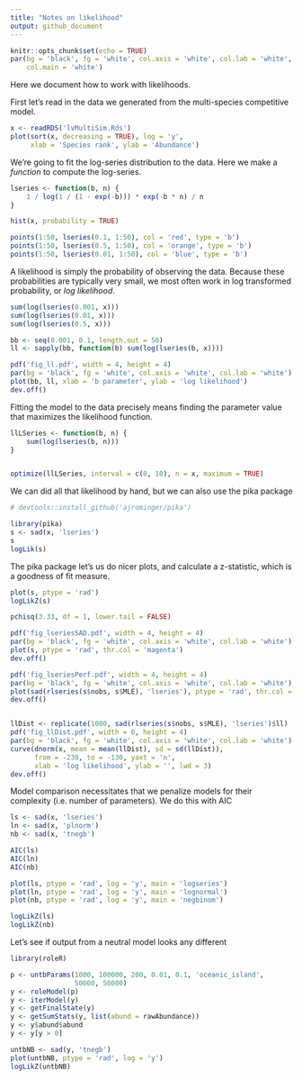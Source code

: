 ```yaml
---
title: "Notes on likelihood"
output: github_document
---
```


```r
knitr::opts_chunk$set(echo = TRUE)
par(bg = 'black', fg = 'white', col.axis = 'white', col.lab = 'white', 
    col.main = 'white')
```

Here we document how to work with likelihoods.

First let's read in the data we generated from the multi-species competitive model.

```r
x <- readRDS('lvMultiSim.Rds')
plot(sort(x, decreasing = TRUE), log = 'y', 
     xlab = 'Species rank', ylab = 'Abundance')
```

We're going to fit the log-series distribution to the data. Here we make a *function* to compute the log-series.


```r
lseries <- function(b, n) {
    1 / log(1 / (1 - exp(-b))) * exp(-b * n) / n
}

hist(x, probability = TRUE)

points(1:50, lseries(0.1, 1:50), col = 'red', type = 'b')
points(1:50, lseries(0.5, 1:50), col = 'orange', type = 'b')
points(1:50, lseries(0.01, 1:50), col = 'blue', type = 'b')
```


A likelihood is simply the probability of observing the data.  Because these probabilities are typically very small, we most often work in log transformed probability, or *log likelihood*.

```r
sum(log(lseries(0.001, x)))
sum(log(lseries(0.01, x)))
sum(log(lseries(0.5, x)))
```


```r
bb <- seq(0.001, 0.1, length.out = 50)
ll <- sapply(bb, function(b) sum(log(lseries(b, x))))

pdf('fig_ll.pdf', width = 4, height = 4)
par(bg = 'black', fg = 'white', col.axis = 'white', col.lab = 'white')
plot(bb, ll, xlab = 'b parameter', ylab = 'log likelihood')
dev.off()
```


Fitting the model to the data precisely means finding the parameter value that maximizes the likelihood function.

```r
llLSeries <- function(b, n) {
    sum(log(lseries(b, n)))
}


optimize(llLSeries, interval = c(0, 10), n = x, maximum = TRUE)
```

We can did all that likelihood by hand, but we can also use the pika package

```r
# devtools::install_github('ajrominger/pika')

library(pika)
s <- sad(x, 'lseries')
s
logLik(s)
```

The pika package let's us do nicer plots, and calculate a z-statistic, which is a goodness of fit measure.

```r
plot(s, ptype = 'rad')
logLikZ(s)

pchisq(3.33, df = 1, lower.tail = FALSE)
```


```r
pdf('fig_lseriesSAD.pdf', width = 4, height = 4)
par(bg = 'black', fg = 'white', col.axis = 'white', col.lab = 'white')
plot(s, ptype = 'rad', thr.col = 'magenta')
dev.off()

pdf('fig_lseriesPerf.pdf', width = 4, height = 4)
par(bg = 'black', fg = 'white', col.axis = 'white', col.lab = 'white')
plot(sad(rlseries(s$nobs, s$MLE), 'lseries'), ptype = 'rad', thr.col = 'white')
dev.off()


llDist <- replicate(1000, sad(rlseries(s$nobs, s$MLE), 'lseries')$ll)
pdf('fig_llDist.pdf', width = 6, height = 4)
par(bg = 'black', fg = 'white', col.axis = 'white', col.lab = 'white')
curve(dnorm(x, mean = mean(llDist), sd = sd(llDist)), 
      from = -230, to = -130, yaxt = 'n', 
      xlab = 'log likelihood', ylab = '', lwd = 3)
dev.off()
```

Model comparison necessitates that we penalize models for their complexity (i.e. number of parameters). We do this with AIC

```r
ls <- sad(x, 'lseries')
ln <- sad(x, 'plnorm')
nb <- sad(x, 'tnegb')

AIC(ls)
AIC(ln)
AIC(nb)

plot(ls, ptype = 'rad', log = 'y', main = 'logseries')
plot(ln, ptype = 'rad', log = 'y', main = 'lognormal')
plot(nb, ptype = 'rad', log = 'y', main = 'negbinom')

logLikZ(ls)
logLikZ(nb)
```

Let's see if output from a neutral model looks any different

```r
library(roleR)

p <- untbParams(1000, 100000, 200, 0.01, 0.1, 'oceanic_island', 
                50000, 50000)
y <- roleModel(p)
y <- iterModel(y)
y <- getFinalState(y)
y <- getSumStats(y, list(abund = rawAbundance))
y <- y$abund$abund
y <- y[y > 0]

untbNB <- sad(y, 'tnegb')
plot(untbNB, ptype = 'rad', log = 'y')
logLikZ(untbNB)
```
